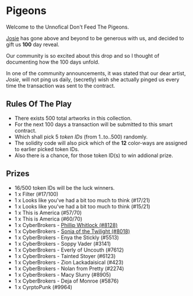 # Pigeons

Welcome to the Unnofical Don't Feed The Pigeons.

[Josie](https://twitter.com/josiebellini) has gone above and beyond to be generous with us, and decided to gift us **100** day reveal.

Our community is so excited about this drop and so I thought of documenting how the 100 days unfold.

In one of the community announcements, it was stated that our dear artist, *Josie*, will not ping us daily, (secretly) wish she actually pinged us every time the transaction was sent to the contract.


## Rules Of The Play

- There exists 500 total artworks in this collection.
- For the next 100 days a transaction will be submitted to this smart contract.
- Which shall pick 5 *token IDs* (from 1..to..500) randomly.
- The solidity code will also pick which of the **12** color-ways are assigned to earlier picked token IDs.
- Also there is a chance, for those token ID(s) to win addional prize.


## Prizes
- 16/500 token IDs will be the luck winners.
- 1 x Filter (#17/100)
- 1 x Looks like you've had a bit too much to think (#17/21)
- 1 x Looks like you've had a bit too much to think (#15/21)
- 1 x This is America (#57/70)
- 1 x This is America (#60/70)
- 1 x CyberBrokers - [Phillip Whitlock (#8128)](https://www.cyberbrokers.com/cyberbrokers/phillip-whitlock-08128)
- 1 x CyberBrokers - [Sonia of the Twilight (#8018)](https://www.cyberbrokers.com/cyberbrokers/sonia-of-the-twilight-08018)
- 1 x CyberBrokers - Enya the Stickly (#5513)
- 1 x CyberBrokers - Soppy Vader (#3141)
- 1 x CyberBrokers - Everly of Uncouth (#7612)
- 1 x CyberBrokers - Tainted Stoyer (#6123)
- 1 x CyberBrokers - Zion Lackadaisical (#423)
- 1 x CyberBrokers - Nolan from Pretty (#2274)
- 1 x CyberBrokers - Macy Slurry (#8905)
- 1 x CyberBrokers - Deja of Monroe (#5876)
- 1 x CyrptoPunk (#9964)

